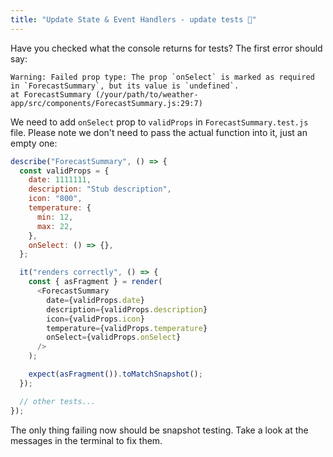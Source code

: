 ```yaml
---
title: "Update State & Event Handlers - update tests 🔬"
---
```


Have you checked what the console returns for tests? The first error should say:

```plaintext
Warning: Failed prop type: The prop `onSelect` is marked as required in `ForecastSummary`, but its value is `undefined`.
at ForecastSummary (/your/path/to/weather-app/src/components/ForecastSummary.js:29:7)
```

We need to add `onSelect` prop to `validProps` in `ForecastSummary.test.js` file. Please note we don't need to pass the actual function into it, just an empty one:

```js
describe("ForecastSummary", () => {
  const validProps = {
    date: 1111111,
    description: "Stub description",
    icon: "800",
    temperature: {
      min: 12,
      max: 22,
    },
    onSelect: () => {},
  };

  it("renders correctly", () => {
    const { asFragment } = render(
      <ForecastSummary
        date={validProps.date}
        description={validProps.description}
        icon={validProps.icon}
        temperature={validProps.temperature}
        onSelect={validProps.onSelect}
      />
    );

    expect(asFragment()).toMatchSnapshot();
  });

  // other tests...
});
```

The only thing failing now should be snapshot testing. Take a look at the messages in the terminal to fix them.